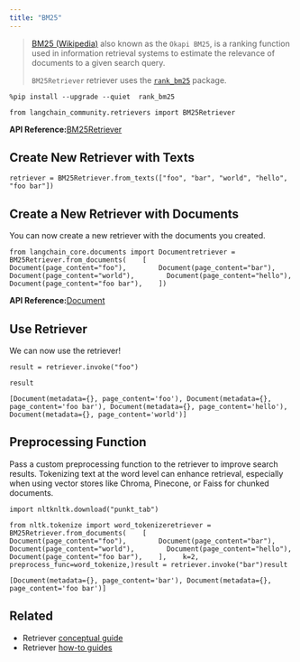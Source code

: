 ```yaml
---
title: "BM25"
---
```


> [BM25 (Wikipedia)](https://en.wikipedia.org/wiki/Okapi_BM25) also known as the `Okapi BM25`, is a ranking function used in information retrieval systems to estimate the relevance of documents to a given search query.
>
> `BM25Retriever` retriever uses the [`rank_bm25`](https://github.com/dorianbrown/rank_bm25) package.

```
%pip install --upgrade --quiet  rank_bm25
```

```
from langchain_community.retrievers import BM25Retriever
```

**API Reference:**[BM25Retriever](https://python.langchain.com/api_reference/community/retrievers/langchain_community.retrievers.bm25.BM25Retriever.html)

## Create New Retriever with Texts

```
retriever = BM25Retriever.from_texts(["foo", "bar", "world", "hello", "foo bar"])
```

## Create a New Retriever with Documents

You can now create a new retriever with the documents you created.

```
from langchain_core.documents import Documentretriever = BM25Retriever.from_documents(    [        Document(page_content="foo"),        Document(page_content="bar"),        Document(page_content="world"),        Document(page_content="hello"),        Document(page_content="foo bar"),    ])
```

**API Reference:**[Document](https://python.langchain.com/api_reference/core/documents/langchain_core.documents.base.Document.html)

## Use Retriever

We can now use the retriever!

```
result = retriever.invoke("foo")
```

```
result
```

```
[Document(metadata={}, page_content='foo'), Document(metadata={}, page_content='foo bar'), Document(metadata={}, page_content='hello'), Document(metadata={}, page_content='world')]
```

## Preprocessing Function

Pass a custom preprocessing function to the retriever to improve search results. Tokenizing text at the word level can enhance retrieval, especially when using vector stores like Chroma, Pinecone, or Faiss for chunked documents.

```
import nltknltk.download("punkt_tab")
```

```
from nltk.tokenize import word_tokenizeretriever = BM25Retriever.from_documents(    [        Document(page_content="foo"),        Document(page_content="bar"),        Document(page_content="world"),        Document(page_content="hello"),        Document(page_content="foo bar"),    ],    k=2,    preprocess_func=word_tokenize,)result = retriever.invoke("bar")result
```

```
[Document(metadata={}, page_content='bar'), Document(metadata={}, page_content='foo bar')]
```

## Related

* Retriever [conceptual guide](/oss/concepts/retrievers)
* Retriever [how-to guides](/oss/how_to/#retrievers)
